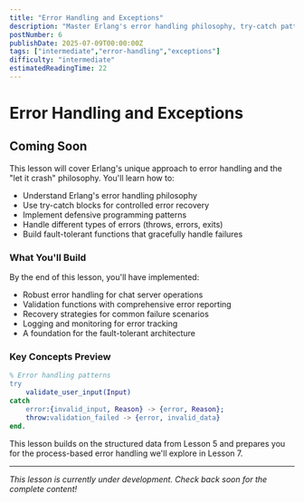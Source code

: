 ```yaml
---
title: "Error Handling and Exceptions"
description: "Master Erlang's error handling philosophy, try-catch patterns, and defensive programming techniques for building fault-tolerant chat systems"
postNumber: 6
publishDate: 2025-07-09T00:00:00Z
tags: ["intermediate","error-handling","exceptions"]
difficulty: "intermediate"
estimatedReadingTime: 22
---
```


# Error Handling and Exceptions

## Coming Soon

This lesson will cover Erlang's unique approach to error handling and the "let it crash" philosophy. You'll learn how to:

- Understand Erlang's error handling philosophy
- Use try-catch blocks for controlled error recovery
- Implement defensive programming patterns
- Handle different types of errors (throws, errors, exits)
- Build fault-tolerant functions that gracefully handle failures

### What You'll Build

By the end of this lesson, you'll have implemented:
- Robust error handling for chat server operations
- Validation functions with comprehensive error reporting
- Recovery strategies for common failure scenarios
- Logging and monitoring for error tracking
- A foundation for the fault-tolerant architecture

### Key Concepts Preview

```erlang
% Error handling patterns
try
    validate_user_input(Input)
catch
    error:{invalid_input, Reason} -> {error, Reason};
    throw:validation_failed -> {error, invalid_data}
end.
```

This lesson builds on the structured data from Lesson 5 and prepares you for the process-based error handling we'll explore in Lesson 7.

---

_This lesson is currently under development. Check back soon for the complete content!_